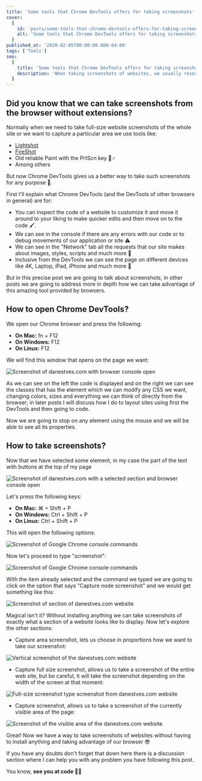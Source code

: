 ```yaml
---
title: 'Some tools that Chrome DevTools offers for taking screenshots'
cover:
  {
    id: 'posts/some-tools-that-chrome-devtools-offers-for-taking-screenshots/banner',
    alt: 'Some tools that Chrome DevTools offers for taking screenshots',
  }
published_at: '2020-02-05T00:00:00.000-04:00'
tags: ['Tools']
seo:
  {
    title: 'Some tools that Chrome DevTools offers for taking screenshots',
    description: 'When taking screenshots of websites, we usually resort to other tools, but the browser can help us to do it better.',
  }
---
```


## Did you know that we can take screenshots from the browser without extensions?

Normally when we need to take full-size website screenshots of the whole site or we want to capture a particular area we use tools like:

- [Lightshot](https://prnt.sc/)
- [FireShot](https://chrome.google.com/webstore/detail/take-webpage-screenshots/mcbpblocgmgfnpjjppndjkmgjaogfceg?hl=es)
- Old reliable Paint with the PrtScn key 🧙♂️
- Among others

But now Chrome DevTools gives us a better way to take such screenshots for any purpose 🤩.

First I'll explain what Chrome DevTools (and the DevTools of other browsers in general) are for:

- You can inspect the code of a website to customize it and move it around to your liking to make quicker edits and then move on to the code 🖌.
- We can see in the console if there are any errors with our code or to debug movements of our application or site ⚠️
- We can see in the "Network" tab all the requests that our site makes about images, styles, scripts and much more 📶
- Inclusive from the DevTools we can see the page on different devices like 4K, Laptop, iPad, iPhone and much more 📱

But in this precise post we are going to talk about screenshots, in other posts we are going to address more in depth how we can take advantage of this amazing tool provided by browsers.

## How to open Chrome DevTools?

We open our Chrome browser and press the following:

- **On Mac:** fn + F12
- **On Windows:** F12
- **On Linux:** F12

We will find this window that opens on the page we want:

![Screenshot of danestves.com with browser console open](https://res.cloudinary.com/danestves/image/upload/f_auto,q_auto,dpr_2.0/posts/some-tools-that-chrome-devtools-offers-for-taking-screenshots/image-1)

As we can see on the left the code is displayed and on the right we can see the classes that has the element which we can modify any CSS we want, changing colors, sizes and everything we can think of directly from the browser; in later posts I will discuss how I do to layout sites using first the DevTools and then going to code.

Now we are going to stop on any element using the mouse and we will be able to see all its properties.

## How to take screenshots?

Now that we have selected some element, in my case the part of the text with buttons at the top of my page

![Screenshot of danestves.com with a selected section and browser console open](https://res.cloudinary.com/danestves/image/upload/f_auto,q_auto,dpr_2.0/posts/some-tools-that-chrome-devtools-offers-for-taking-screenshots/image-2)

Let's press the following keys:

- **On Mac:** ⌘ + Shift + P
- **On Windows:** Ctrl + Shift + P
- **On Linux:** Ctrl + Shift + P

This will open the following options:

![Screenshot of Google Chrome console commands](https://res.cloudinary.com/danestves/image/upload/f_auto,q_auto,dpr_2.0/posts/some-tools-that-chrome-devtools-offers-for-taking-screenshots/image-3)

Now let's proceed to type "screenshot":

![Screenshot of Google Chrome console commands](https://res.cloudinary.com/danestves/image/upload/f_auto,q_auto,dpr_2.0/posts/some-tools-that-chrome-devtools-offers-for-taking-screenshots/image-4)

With the item already selected and the command we typed we are going to click on the option that says "Capture node screenshot" and we would get something like this:

![Screenshot of section of danestves.com website](https://res.cloudinary.com/danestves/image/upload/f_auto,q_auto,dpr_2.0/posts/some-tools-that-chrome-devtools-offers-for-taking-screenshots/image-5)

Magical isn't it? Without installing anything we can take screenshots of exactly what a section of a website looks like to display. Now let's explore the other sections:

- Capture area screenshot, lets us choose in proportions how we want to take our screenshot:

![Vertical screenshot of the danestves.com website](https://res.cloudinary.com/danestves/image/upload/f_auto,q_auto,dpr_2.0/posts/some-tools-that-chrome-devtools-offers-for-taking-screenshots/image-6)

- Capture full size screenshot, allows us to take a screenshot of the entire web site, but be careful, it will take the screenshot depending on the width of the screen at that moment:

![Full-size screenshot type screenshot from danestves.com website](https://res.cloudinary.com/danestves/image/upload/f_auto,q_auto,dpr_2.0/posts/some-tools-that-chrome-devtools-offers-for-taking-screenshots/image-7)

- Capture screenshot, allows us to take a screenshot of the currently visible area of the page:

![Screenshot of the visible area of the danestves.com website](https://res.cloudinary.com/danestves/image/upload/f_auto,q_auto,dpr_2.0/posts/some-tools-that-chrome-devtools-offers-for-taking-screenshots/image-8)

Great! Now we have a way to take screenshots of websites without having to install anything and taking advantage of our browser 😎

If you have any doubts don't forget that down here there is a discussion section where I can help you with any problem you have following this post.

You know, **see you at code 👨‍💻**

